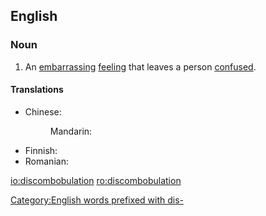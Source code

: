 ==English==

===Noun===
{{en-noun}}

# An [[embarrassing]] [[feeling]] that leaves a person [[confused]].

====Translations====
{{trans-top|an embarrassing feeling that leaves a person confused}}
* Chinese:
*: Mandarin: {{t-|cmn|困惑|tr=kùnhuò|sc=Hani}}
{{trans-mid}}
* Finnish: {{t|fi|hämmennys}}
* Romanian: {{t|ro|consternare|f}}
{{trans-bottom}}

[[Category:English words prefixed with dis-]]

[[io:discombobulation]]
[[ro:discombobulation]]